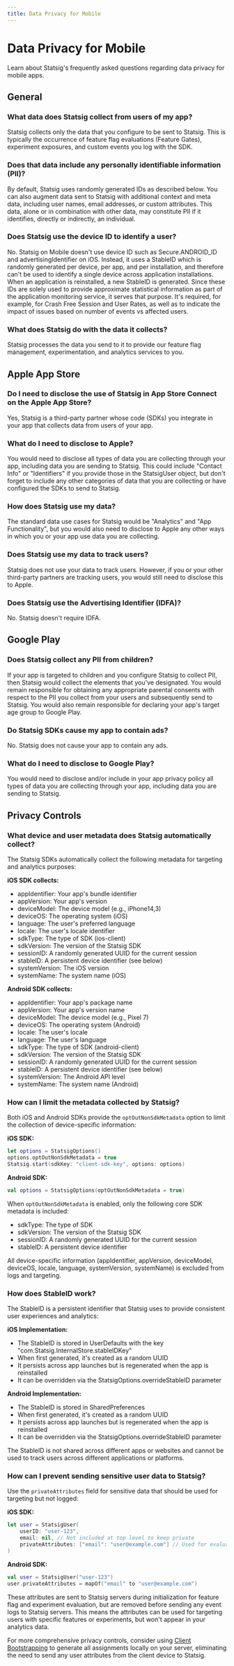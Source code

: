 ```yaml
---
title: Data Privacy for Mobile
---
```


# Data Privacy for Mobile

Learn about Statsig's frequently asked questions regarding data privacy for mobile apps.

## General

### What data does Statsig collect from users of my app?
Statsig collects only the data that you configure to be sent to Statsig. This is typically the occurrence of feature flag evaluations (Feature Gates), experiment exposures, and custom events you log with the SDK.

### Does that data include any personally identifiable information (PII)?
By default, Statsig uses randomly generated IDs as described below. You can also augment data sent to Statsig with additional context and meta data, including user names, email addresses, or custom attributes. This data, alone or in combination with other data, may constitute PII if it identifies, directly or indirectly, an individual.

### Does Statsig use the device ID to identify a user?
No. Statsig on Mobile doesn't use device ID such as Secure.ANDROID_ID and advertisingIdentifier on iOS. Instead, it uses a StableID which is randomly generated per device, per app, and per installation, and therefore can't be used to identify a single device across application installations. When an application is reinstalled, a new StableID is generated. Since these IDs are solely used to provide approximate statistical information as part of the application monitoring service, it serves that purpose. It's required, for example, for Crash Free Session and User Rates, as well as to indicate the impact of issues based on number of events vs affected users.

### What does Statsig do with the data it collects?
Statsig processes the data you send to it to provide our feature flag management, experimentation, and analytics services to you.

## Apple App Store

### Do I need to disclose the use of Statsig in App Store Connect on the Apple App Store?
Yes, Statsig is a third-party partner whose code (SDKs) you integrate in your app that collects data from users of your app.

### What do I need to disclose to Apple?
You would need to disclose all types of data you are collecting through your app, including data you are sending to Statsig. This could include "Contact Info" or "Identifiers" if you provide those in the StatsigUser object, but don't forget to include any other categories of data that you are collecting or have configured the SDKs to send to Statsig.

### How does Statsig use my data?
The standard data use cases for Statsig would be "Analytics" and "App Functionality", but you would also need to disclose to Apple any other ways in which you or your app use data you are collecting.

### Does Statsig use my data to track users?
Statsig does not use your data to track users. However, if you or your other third-party partners are tracking users, you would still need to disclose this to Apple.

### Does Statsig use the Advertising Identifier (IDFA)?
No. Statsig doesn't require IDFA.

## Google Play

### Does Statsig collect any PII from children?
If your app is targeted to children and you configure Statsig to collect PII, then Statsig would collect the elements that you've designated. You would remain responsible for obtaining any appropriate parental consents with respect to the PII you collect from your users and subsequently send to Statsig. You would also remain responsible for declaring your app's target age group to Google Play.

### Do Statsig SDKs cause my app to contain ads?
No. Statsig does not cause your app to contain any ads.

### What do I need to disclose to Google Play?
You would need to disclose and/or include in your app privacy policy all types of data you are collecting through your app, including data you are sending to Statsig.

## Privacy Controls

### What device and user metadata does Statsig automatically collect?

The Statsig SDKs automatically collect the following metadata for targeting and analytics purposes:

**iOS SDK collects:**
- appIdentifier: Your app's bundle identifier
- appVersion: Your app's version
- deviceModel: The device model (e.g., iPhone14,3)
- deviceOS: The operating system (iOS)
- language: The user's preferred language
- locale: The user's locale identifier
- sdkType: The type of SDK (ios-client)
- sdkVersion: The version of the Statsig SDK
- sessionID: A randomly generated UUID for the current session
- stableID: A persistent device identifier (see below)
- systemVersion: The iOS version
- systemName: The system name (iOS)

**Android SDK collects:**
- appIdentifier: Your app's package name
- appVersion: Your app's version name
- deviceModel: The device model (e.g., Pixel 7)
- deviceOS: The operating system (Android)
- locale: The user's locale
- language: The user's language
- sdkType: The type of SDK (android-client)
- sdkVersion: The version of the Statsig SDK
- sessionID: A randomly generated UUID for the current session
- stableID: A persistent device identifier (see below)
- systemVersion: The Android API level
- systemName: The system name (Android)

### How can I limit the metadata collected by Statsig?

Both iOS and Android SDKs provide the `optOutNonSdkMetadata` option to limit the collection of device-specific information:

**iOS SDK:**
```swift
let options = StatsigOptions()
options.optOutNonSdkMetadata = true
Statsig.start(sdkKey: "client-sdk-key", options: options)
```

**Android SDK:**
```kotlin
val options = StatsigOptions(optOutNonSdkMetadata = true)
```

When `optOutNonSdkMetadata` is enabled, only the following core SDK metadata is included:
- sdkType: The type of SDK
- sdkVersion: The version of the Statsig SDK
- sessionID: A randomly generated UUID for the current session
- stableID: A persistent device identifier

All device-specific information (appIdentifier, appVersion, deviceModel, deviceOS, locale, language, systemVersion, systemName) is excluded from logs and targeting.

### How does StableID work?

The StableID is a persistent identifier that Statsig uses to provide consistent user experiences and analytics:

**iOS Implementation:**
- The StableID is stored in UserDefaults with the key "com.Statsig.InternalStore.stableIDKey"
- When first generated, it's created as a random UUID
- It persists across app launches but is regenerated when the app is reinstalled
- It can be overridden via the StatsigOptions.overrideStableID parameter

**Android Implementation:**
- The StableID is stored in SharedPreferences
- When first generated, it's created as a random UUID
- It persists across app launches but is regenerated when the app is reinstalled
- It can be overridden via the StatsigOptions.overrideStableID parameter

The StableID is not shared across different apps or websites and cannot be used to track users across different applications or platforms.

### How can I prevent sending sensitive user data to Statsig?

Use the `privateAttributes` field for sensitive data that should be used for targeting but not logged:

**iOS SDK:**
```swift
let user = StatsigUser(
    userID: "user-123",
    email: nil, // Not included at top level to keep private
    privateAttributes: ["email": "user@example.com"] // Used for evaluation but not logged
)
```

**Android SDK:**
```kotlin
val user = StatsigUser("user-123")
user.privateAttributes = mapOf("email" to "user@example.com")
```

These attributes are sent to Statsig servers during initialization for feature flag and experiment evaluation, but are removed before sending any event logs to Statsig servers. This means the attributes can be used for targeting users with specific features or experiments, but won't appear in your analytics data.

For more comprehensive privacy controls, consider using [Client Bootstrapping](https://docs.statsig.com/client/concepts/initialize#bootstrapping-overview) to generate all assignments locally on your server, eliminating the need to send any user attributes from the client device to Statsig.
